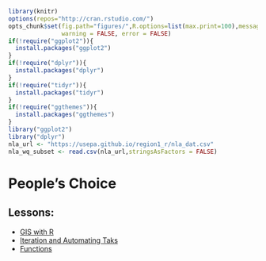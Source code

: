 ```r
library(knitr)
options(repos="http://cran.rstudio.com/")
opts_chunk$set(fig.path="figures/",R.options=list(max.print=100),message = FALSE,
               warning = FALSE, error = FALSE)
if(!require("ggplot2")){
  install.packages("ggplot2")
}
if(!require("dplyr")){
  install.packages("dplyr")
}
if(!require("tidyr")){
  install.packages("tidyr")
}
if(!require("ggthemes")){
  install.packages("ggthemes")
}
library("ggplot2")
library("dplyr")
nla_url <- "https://usepa.github.io/region1_r/nla_dat.csv"
nla_wq_subset <- read.csv(nla_url,stringsAsFactors = FALSE)
```

# People's Choice

## Lessons:

- [GIS with R](#gis-with-r)
- [Iteration and Automating Taks](#introduction-to-ggplot2-scatterplot)
- [Functions](#functions)
